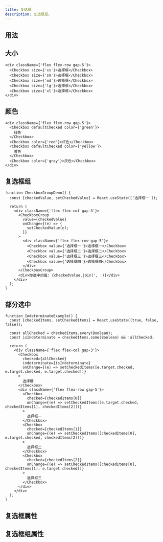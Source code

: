 ```yaml
---
title: 复选框
description: 复选框是。
---
```


## 用法

<Showcase componentName="Checkbox" />

## 大小

```tsx preview editable
<div className={'flex flex-row gap-5'}>
  <Checkbox size={'xs'}>选择框</Checkbox>
  <Checkbox size={'sm'}>选择框</Checkbox>
  <Checkbox size={'md'}>选择框</Checkbox>
  <Checkbox size={'lg'}>选择框</Checkbox>
  <Checkbox size={'xl'}>选择框</Checkbox>
</div>
```

## 颜色

```tsx preview editable
<div className={'flex flex-row gap-5'}>
  <Checkbox defaultChecked color={'green'}>
    绿色
  </Checkbox>
  <Checkbox color={'red'}>红色</Checkbox>
  <Checkbox defaultChecked color={'yellow'}>
    黄色
  </Checkbox>
  <Checkbox color={'gray'}>灰色</Checkbox>
</div>
```

## 复选框组

```tsx preview editable
function CheckboxGroupDemo() {
  const [checkedValue, setCheckedValue] = React.useState(['选择框一']);

  return (
    <div className={'flex flex-col gap-3'}>
      <CheckboxGroup
        value={checkedValue}
        onChange={(e) => {
          setCheckedValue(e);
        }}
      >
        <div className={'flex flex-row gap-5'}>
          <Checkbox value={'选择框一'}>选择框一</Checkbox>
          <Checkbox value={'选择框二'}>选择框二</Checkbox>
          <Checkbox value={'选择框三'}>选择框三</Checkbox>
          <Checkbox value={'选择框四'}>选择框四</Checkbox>
        </div>
      </CheckboxGroup>
      <div>你选中的值: {checkedValue.join(', ')}</div>
    </div>
  );
}
```

## 部分选中

```tsx preview editable
function IndeterminateExample() {
  const [checkedItems, setCheckedItems] = React.useState([true, false, false]);

  const allChecked = checkedItems.every(Boolean);
  const isIndeterminate = checkedItems.some(Boolean) && !allChecked;

  return (
    <div className={'flex flex-col gap-3'}>
      <Checkbox
        checked={allChecked}
        indeterminate={isIndeterminate}
        onChange={(e) => setCheckedItems([e.target.checked, e.target.checked, e.target.checked])}
      >
        选择框
      </Checkbox>
      <div className={'flex flex-row gap-5'}>
        <Checkbox
          checked={checkedItems[0]}
          onChange={(e) => setCheckedItems([e.target.checked, checkedItems[1], checkedItems[2]])}
        >
          选择框一
        </Checkbox>
        <Checkbox
          checked={checkedItems[1]}
          onChange={(e) => setCheckedItems([checkedItems[0], e.target.checked, checkedItems[2]])}
        >
          选择框二
        </Checkbox>
        <Checkbox
          checked={checkedItems[2]}
          onChange={(e) => setCheckedItems([checkedItems[0], checkedItems[1], e.target.checked])}
        >
          选择框三
        </Checkbox>
      </div>
    </div>
  );
}
```

## 复选框属性

<PropsTable componentName="Checkbox" />

## 复选框组属性

<PropsTable componentName="CheckboxGroup" />
